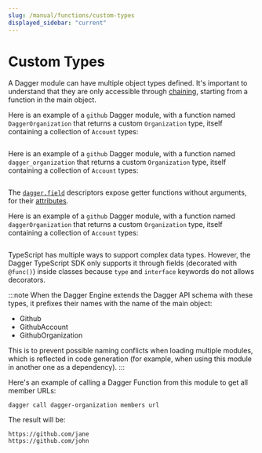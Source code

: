 ```yaml
---
slug: /manual/functions/custom-types
displayed_sidebar: "current"
---
```


# Custom Types

A Dagger module can have multiple object types defined. It's important to understand that they are only accessible through [chaining](./chaining.mdx), starting from a function in the main object.

<Tabs groupId="language">
<TabItem value="Go">

Here is an example of a `github` Dagger module, with a function named `DaggerOrganization`
that returns a custom `Organization` type, itself containing a collection of
`Account` types:

```go file=./snippets/custom-types/go/main.go
```

</TabItem>
<TabItem value="Python">

Here is an example of a `github` Dagger module, with a function named `dagger_organization`
that returns a custom `Organization` type, itself containing a collection of
`Account` types:

```python file=./snippets/custom-types/python/main.py
```

The [`dagger.field`](https://dagger-io.readthedocs.io/en/latest/module.html#dagger.field) descriptors expose getter functions without arguments, for their [attributes](./state-functions.mdx).

</TabItem>
<TabItem value="TypeScript">

Here is an example of a `github` Dagger module, with a function named `daggerOrganization`
that returns a custom `Organization` type, itself containing a collection of
`Account` types:

```typescript file=./snippets/custom-types/typescript/index.ts
```

TypeScript has multiple ways to support complex data types. However, the Dagger TypeScript SDK only supports it through fields (decorated with `@func()`) inside classes because `type` and `interface` keywords do not allows decorators.
</TabItem>
</Tabs>


:::note
When the Dagger Engine extends the Dagger API schema with these types, it prefixes
their names with the name of the main object:
- Github
- GithubAccount
- GithubOrganization

This is to prevent possible naming conflicts when loading multiple modules,
which is reflected in code generation (for example, when using this module in
another one as a dependency).
:::

Here's an example of calling a Dagger Function from this module to get all member URLs:

```shell
dagger call dagger-organization members url
```

The result will be:

```
https://github.com/jane
https://github.com/john
```
